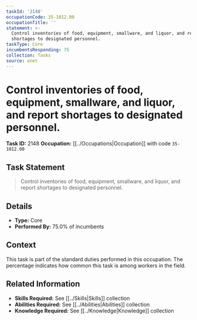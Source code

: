 ```yaml
---
taskId: '2148'
occupationCode: 35-1012.00
occupationTitle: ''
statement: >-
  Control inventories of food, equipment, smallware, and liquor, and report
  shortages to designated personnel.
taskType: Core
incumbentsResponding: 75
collection: Tasks
source: onet
---
```

# Control inventories of food, equipment, smallware, and liquor, and report shortages to designated personnel.

**Task ID:** 2148
**Occupation:** [[../Occupations|Occupation]] with code `35-1012.00`

## Task Statement

> Control inventories of food, equipment, smallware, and liquor, and report shortages to designated personnel.

## Details

- **Type:** Core
- **Performed By:** 75.0% of incumbents

## Context

This task is part of the standard duties performed in this occupation. The percentage indicates how common this task is among workers in the field.

## Related Information

- **Skills Required:** See [[../Skills|Skills]] collection
- **Abilities Required:** See [[../Abilities|Abilities]] collection
- **Knowledge Required:** See [[../Knowledge|Knowledge]] collection
